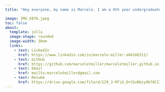 ```yaml
---
title: "Hey everyone, my name is Marcelo. I am a 4th year undergraduate student at the University of California, Santa Barbara, pursuing a major in Environmental Studies (B.S), with an outside emphasis in Chemistry. Feel free to browse and get to know me a bit more!"

image: IMG_6876.jpeg
toc: false
about: 
  template: jolla
  image-shape: rounded
  image-width: 30em
  links:
    - text: LinkedIn
      href: https://www.linkedin.com/in/marcelo-miller-a84160312/
    - text: GitHub
      href: https://github.com/marcelotmiller/marcelotmiller.github.io.git
    - text: Email
      href: mailto:marcelotmiller@gmail.com
    - text: Resume
      href: https://drive.google.com/file/d/1I9_3-M7iU_OrCGvNbiy9b7OCIIWlDImh/view?usp=share_link
---
```

